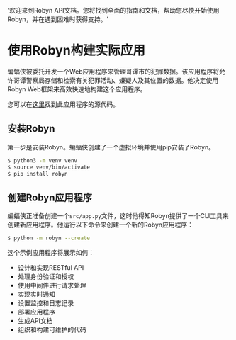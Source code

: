   '欢迎来到Robyn API文档。您将找到全面的指南和文档，帮助您尽快开始使用Robyn，并在遇到困难时获得支持。'

# 使用Robyn构建实际应用

蝙蝠侠被委托开发一个Web应用程序来管理哥谭市的犯罪数据。该应用程序将允许哥谭警察局存储和检索有关犯罪活动、嫌疑人及其位置的数据。他决定使用Robyn Web框架来高效快速地构建这个应用程序。

您可以在[这里](https://github.com/sparckles/example_robyn_app)找到此应用程序的源代码。

## 安装Robyn

第一步是安装Robyn。蝙蝠侠创建了一个虚拟环境并使用pip安装了Robyn。

```bash
$ python3 -m venv venv
$ source venv/bin/activate
$ pip install robyn
```

## 创建Robyn应用程序

蝙蝠侠正准备创建一个`src/app.py`文件，这时他得知Robyn提供了一个CLI工具来创建新应用程序。他运行以下命令来创建一个新的Robyn应用程序：

```bash
$ python -m robyn --create
```

这个示例应用程序将展示如何：

- 设计和实现RESTful API
- 处理身份验证和授权
- 使用中间件进行请求处理
- 实现实时通知
- 设置监控和日志记录
- 部署应用程序
- 生成API文档
- 组织和构建可维护的代码 